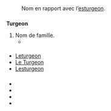 == {{langue|fr}} ==

=== {{S|étymologie}} ===
: Nom en rapport avec l’[[esturgeon]]{{R:Tosti|Turgeon}}.

=== {{S|nom de famille|fr}} ===
'''Turgeon''' {{pron|tyʁ.ʒɔ̃|fr}}
# Nom de famille.
#* {{ébauche-exe|fr}}

==== {{S|apparentés}} ====
* [[Leturgeon]]
* [[Le Turgeon]]
* [[Lesturgeon]]

==== {{S|traductions}} ====
{{trad-début}}
{{trad-fin}}

=== {{S|références}} ===
<references/>

=== {{S|voir aussi}} ===
* {{WP}}
* {{Géopatro}}
* {{Familienaam}}
* {{Nomdefamille.eu}}

